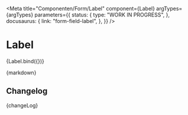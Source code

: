 
<Meta
  title="Componenten/Form/Label"
  component={Label}
  argTypes={argTypes}
  parameters={{
    status: {
      type: "WORK IN PROGRESS",
    },
    docusaurus: {
      link: "form-field-label",
    },
  }}
/>

# Label

<Canvas>
  <Story name="Label" args={defaultArgs}>
    {Label.bind({})}
  </Story>
</Canvas>

<ArgsTable story="Label" />

<Description>{markdown}</Description>

## Changelog

<Description>{changeLog}</Description>
